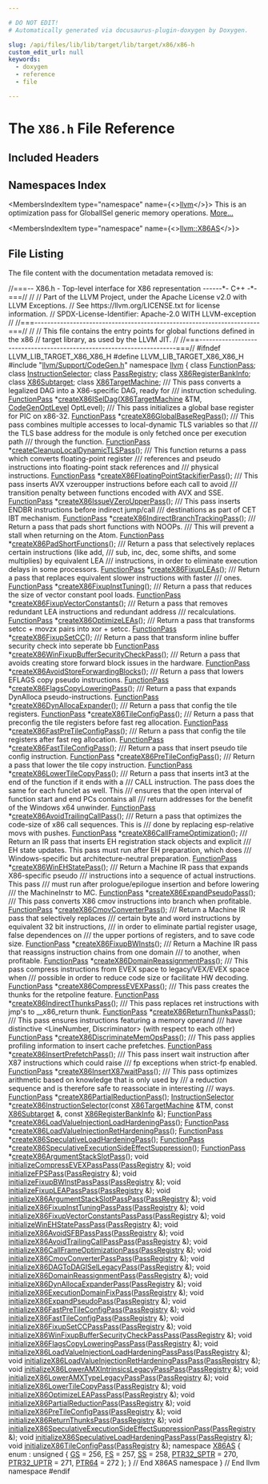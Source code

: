 ```yaml
---

# DO NOT EDIT!
# Automatically generated via docusaurus-plugin-doxygen by Doxygen.

slug: /api/files/lib/lib/target/lib/target/x86/x86-h
custom_edit_url: null
keywords:
  - doxygen
  - reference
  - file

---
```





# The `X86.h` File Reference

<DoxygenPage pluginConfig={pluginConfig}>



## Included Headers

<IncludesList>
<IncludesListItem
  filePath="llvm/Support/CodeGen.h"
  permalink="/docs/api/files/include/include/llvm/include/llvm/support/codegen-h"
  isLocal="true" />
</IncludesList>

## Namespaces Index

<MembersIndex>

<MembersIndexItem
  type="namespace"
  name={<><a href="/docs/api/namespaces/llvm">llvm</a></>}>
This is an optimization pass for GlobalISel generic memory operations. <a href="/docs/api/namespaces/llvm/#details">More...</a>
</MembersIndexItem>

<MembersIndexItem
  type="namespace"
  name={<><a href="/docs/api/namespaces/llvm/x86as">llvm::X86AS</a></>}>
</MembersIndexItem>

</MembersIndex>


## File Listing

The file content with the documentation metadata removed is:

<ProgramListing>

<Link id="l00001" /><CodeLine lineNumber="1"><span class="doxyHighlightComment">//===-- X86.h - Top-level interface for X86 representation ------&#42;- C++ -&#42;-===//</span></CodeLine>
<Link id="l00002" /><CodeLine lineNumber="2"><span class="doxyHighlightComment">//</span></CodeLine>
<Link id="l00003" /><CodeLine lineNumber="3"><span class="doxyHighlightComment">// Part of the LLVM Project, under the Apache License v2.0 with LLVM Exceptions.</span></CodeLine>
<Link id="l00004" /><CodeLine lineNumber="4"><span class="doxyHighlightComment">// See https://llvm.org/LICENSE.txt for license information.</span></CodeLine>
<Link id="l00005" /><CodeLine lineNumber="5"><span class="doxyHighlightComment">// SPDX-License-Identifier: Apache-2.0 WITH LLVM-exception</span></CodeLine>
<Link id="l00006" /><CodeLine lineNumber="6"><span class="doxyHighlightComment">//</span></CodeLine>
<Link id="l00007" /><CodeLine lineNumber="7"><span class="doxyHighlightComment">//===----------------------------------------------------------------------===//</span></CodeLine>
<Link id="l00008" /><CodeLine lineNumber="8"><span class="doxyHighlightComment">//</span></CodeLine>
<Link id="l00009" /><CodeLine lineNumber="9"><span class="doxyHighlightComment">// This file contains the entry points for global functions defined in the x86</span></CodeLine>
<Link id="l00010" /><CodeLine lineNumber="10"><span class="doxyHighlightComment">// target library, as used by the LLVM JIT.</span></CodeLine>
<Link id="l00011" /><CodeLine lineNumber="11"><span class="doxyHighlightComment">//</span></CodeLine>
<Link id="l00012" /><CodeLine lineNumber="12"><span class="doxyHighlightComment">//===----------------------------------------------------------------------===//</span></CodeLine>
<Link id="l00013" /><CodeLine lineNumber="13"></CodeLine>
<Link id="l00014" /><CodeLine lineNumber="14"><span class="doxyHighlightPreprocessor">#ifndef LLVM&#95;LIB&#95;TARGET&#95;X86&#95;X86&#95;H</span></CodeLine>
<Link id="l00015" /><CodeLine lineNumber="15"><span class="doxyHighlightPreprocessor">#define LLVM&#95;LIB&#95;TARGET&#95;X86&#95;X86&#95;H</span></CodeLine>
<Link id="l00016" /><CodeLine lineNumber="16"></CodeLine>
<Link id="l00017" /><CodeLine lineNumber="17"><span class="doxyHighlightPreprocessor">#include &quot;<a href="/docs/api/files/include/include/llvm/include/llvm/support/codegen-h">llvm/Support/CodeGen.h</a>&quot;</span></CodeLine>
<Link id="l00018" /><CodeLine lineNumber="18"></CodeLine>
<Link id="l00019" /><CodeLine lineNumber="19"><span class="doxyHighlightKeyword">namespace </span><span class="doxyHighlight"><a href="/docs/api/namespaces/llvm">llvm</a> &#123;</span></CodeLine>
<Link id="l00020" /><CodeLine lineNumber="20"></CodeLine>
<Link id="l00021" /><CodeLine lineNumber="21"><span class="doxyHighlightKeyword">class </span><span class="doxyHighlight"><a href="/docs/api/classes/llvm/functionpass">FunctionPass</a>;</span></CodeLine>
<Link id="l00022" /><CodeLine lineNumber="22"><span class="doxyHighlightKeyword">class </span><span class="doxyHighlight"><a href="/docs/api/classes/llvm/instructionselector">InstructionSelector</a>;</span></CodeLine>
<Link id="l00023" /><CodeLine lineNumber="23"><span class="doxyHighlightKeyword">class </span><span class="doxyHighlight"><a href="/docs/api/classes/llvm/passregistry">PassRegistry</a>;</span></CodeLine>
<Link id="l00024" /><CodeLine lineNumber="24"><span class="doxyHighlightKeyword">class </span><span class="doxyHighlight"><a href="/docs/api/classes/llvm/x86registerbankinfo">X86RegisterBankInfo</a>;</span></CodeLine>
<Link id="l00025" /><CodeLine lineNumber="25"><span class="doxyHighlightKeyword">class </span><span class="doxyHighlight"><a href="/docs/api/classes/llvm/x86subtarget">X86Subtarget</a>;</span></CodeLine>
<Link id="l00026" /><CodeLine lineNumber="26"><span class="doxyHighlightKeyword">class </span><span class="doxyHighlight"><a href="/docs/api/classes/llvm/x86targetmachine">X86TargetMachine</a>;</span></CodeLine>
<Link id="l00027" /><CodeLine lineNumber="27"></CodeLine>
<Link id="l00028" /><CodeLine lineNumber="28"><span class="doxyHighlightComment">/// This pass converts a legalized DAG into a X86-specific DAG, ready for</span></CodeLine>
<Link id="l00029" /><CodeLine lineNumber="29"><span class="doxyHighlightComment">/// instruction scheduling.</span></CodeLine>
<Link id="l00030" /><CodeLine lineNumber="30"><span class="doxyHighlight"><a href="/docs/api/classes/llvm/functionpass">FunctionPass</a> &#42;<a href="/docs/api/namespaces/llvm/#a84fdd2784484546a44b2d739234bbc5f">createX86ISelDag</a>(<a href="/docs/api/classes/llvm/x86targetmachine">X86TargetMachine</a> &amp;TM, <a href="/docs/api/namespaces/llvm/#a8ec1bf8d7b792ca9fac56f8514db18d2">CodeGenOptLevel</a> OptLevel);</span></CodeLine>
<Link id="l00031" /><CodeLine lineNumber="31"></CodeLine>
<Link id="l00032" /><CodeLine lineNumber="32"><span class="doxyHighlightComment">/// This pass initializes a global base register for PIC on x86-32.</span></CodeLine>
<Link id="l00033" /><CodeLine lineNumber="33"><span class="doxyHighlight"><a href="/docs/api/classes/llvm/functionpass">FunctionPass</a> &#42;<a href="/docs/api/namespaces/llvm/#a35a47431e5850ecfcf62abce80184d10">createX86GlobalBaseRegPass</a>();</span></CodeLine>
<Link id="l00034" /><CodeLine lineNumber="34"></CodeLine>
<Link id="l00035" /><CodeLine lineNumber="35"><span class="doxyHighlightComment">/// This pass combines multiple accesses to local-dynamic TLS variables so that</span></CodeLine>
<Link id="l00036" /><CodeLine lineNumber="36"><span class="doxyHighlightComment">/// the TLS base address for the module is only fetched once per execution path</span></CodeLine>
<Link id="l00037" /><CodeLine lineNumber="37"><span class="doxyHighlightComment">/// through the function.</span></CodeLine>
<Link id="l00038" /><CodeLine lineNumber="38"><span class="doxyHighlight"><a href="/docs/api/classes/llvm/functionpass">FunctionPass</a> &#42;<a href="/docs/api/namespaces/llvm/#a473ee30de68dbcd22e515a82f31cf656">createCleanupLocalDynamicTLSPass</a>();</span></CodeLine>
<Link id="l00039" /><CodeLine lineNumber="39"></CodeLine>
<Link id="l00040" /><CodeLine lineNumber="40"><span class="doxyHighlightComment">/// This function returns a pass which converts floating-point register</span></CodeLine>
<Link id="l00041" /><CodeLine lineNumber="41"><span class="doxyHighlightComment">/// references and pseudo instructions into floating-point stack references and</span></CodeLine>
<Link id="l00042" /><CodeLine lineNumber="42"><span class="doxyHighlightComment">/// physical instructions.</span></CodeLine>
<Link id="l00043" /><CodeLine lineNumber="43"><span class="doxyHighlight"><a href="/docs/api/classes/llvm/functionpass">FunctionPass</a> &#42;<a href="/docs/api/namespaces/llvm/#a01053b0e973137b89d97ae9a39ad5c55">createX86FloatingPointStackifierPass</a>();</span></CodeLine>
<Link id="l00044" /><CodeLine lineNumber="44"></CodeLine>
<Link id="l00045" /><CodeLine lineNumber="45"><span class="doxyHighlightComment">/// This pass inserts AVX vzeroupper instructions before each call to avoid</span></CodeLine>
<Link id="l00046" /><CodeLine lineNumber="46"><span class="doxyHighlightComment">/// transition penalty between functions encoded with AVX and SSE.</span></CodeLine>
<Link id="l00047" /><CodeLine lineNumber="47"><span class="doxyHighlight"><a href="/docs/api/classes/llvm/functionpass">FunctionPass</a> &#42;<a href="/docs/api/namespaces/llvm/#a1c191a02e30ab550dac7f4b1be4afa36">createX86IssueVZeroUpperPass</a>();</span></CodeLine>
<Link id="l00048" /><CodeLine lineNumber="48"></CodeLine>
<Link id="l00049" /><CodeLine lineNumber="49"><span class="doxyHighlightComment">/// This pass inserts ENDBR instructions before indirect jump/call</span></CodeLine>
<Link id="l00050" /><CodeLine lineNumber="50"><span class="doxyHighlightComment">/// destinations as part of CET IBT mechanism.</span></CodeLine>
<Link id="l00051" /><CodeLine lineNumber="51"><span class="doxyHighlight"><a href="/docs/api/classes/llvm/functionpass">FunctionPass</a> &#42;<a href="/docs/api/namespaces/llvm/#a66d6a1b0a1fa474139da02d820d618fe">createX86IndirectBranchTrackingPass</a>();</span></CodeLine>
<Link id="l00052" /><CodeLine lineNumber="52"></CodeLine>
<Link id="l00053" /><CodeLine lineNumber="53"><span class="doxyHighlightComment">/// Return a pass that pads short functions with NOOPs.</span></CodeLine>
<Link id="l00054" /><CodeLine lineNumber="54"><span class="doxyHighlightComment">/// This will prevent a stall when returning on the Atom.</span></CodeLine>
<Link id="l00055" /><CodeLine lineNumber="55"><span class="doxyHighlight"><a href="/docs/api/classes/llvm/functionpass">FunctionPass</a> &#42;<a href="/docs/api/namespaces/llvm/#a5b9ffeb492d751fa2ad75e712b83b64e">createX86PadShortFunctions</a>();</span></CodeLine>
<Link id="l00056" /><CodeLine lineNumber="56"></CodeLine>
<Link id="l00057" /><CodeLine lineNumber="57"><span class="doxyHighlightComment">/// Return a pass that selectively replaces certain instructions (like add,</span></CodeLine>
<Link id="l00058" /><CodeLine lineNumber="58"><span class="doxyHighlightComment">/// sub, inc, dec, some shifts, and some multiplies) by equivalent LEA</span></CodeLine>
<Link id="l00059" /><CodeLine lineNumber="59"><span class="doxyHighlightComment">/// instructions, in order to eliminate execution delays in some processors.</span></CodeLine>
<Link id="l00060" /><CodeLine lineNumber="60"><span class="doxyHighlight"><a href="/docs/api/classes/llvm/functionpass">FunctionPass</a> &#42;<a href="/docs/api/namespaces/llvm/#a9e7f3d9c4768af8cdf6dddb6ef7ddeda">createX86FixupLEAs</a>();</span></CodeLine>
<Link id="l00061" /><CodeLine lineNumber="61"></CodeLine>
<Link id="l00062" /><CodeLine lineNumber="62"><span class="doxyHighlightComment">/// Return a pass that replaces equivalent slower instructions with faster</span></CodeLine>
<Link id="l00063" /><CodeLine lineNumber="63"><span class="doxyHighlightComment">/// ones.</span></CodeLine>
<Link id="l00064" /><CodeLine lineNumber="64"><span class="doxyHighlight"><a href="/docs/api/classes/llvm/functionpass">FunctionPass</a> &#42;<a href="/docs/api/namespaces/llvm/#a803f118b423c70ddf21b8d792188caec">createX86FixupInstTuning</a>();</span></CodeLine>
<Link id="l00065" /><CodeLine lineNumber="65"></CodeLine>
<Link id="l00066" /><CodeLine lineNumber="66"><span class="doxyHighlightComment">/// Return a pass that reduces the size of vector constant pool loads.</span></CodeLine>
<Link id="l00067" /><CodeLine lineNumber="67"><span class="doxyHighlight"><a href="/docs/api/classes/llvm/functionpass">FunctionPass</a> &#42;<a href="/docs/api/namespaces/llvm/#ae6f10fdfdbba0f27bc6abedab4254ca6">createX86FixupVectorConstants</a>();</span></CodeLine>
<Link id="l00068" /><CodeLine lineNumber="68"></CodeLine>
<Link id="l00069" /><CodeLine lineNumber="69"><span class="doxyHighlightComment">/// Return a pass that removes redundant LEA instructions and redundant address</span></CodeLine>
<Link id="l00070" /><CodeLine lineNumber="70"><span class="doxyHighlightComment">/// recalculations.</span></CodeLine>
<Link id="l00071" /><CodeLine lineNumber="71"><span class="doxyHighlight"><a href="/docs/api/classes/llvm/functionpass">FunctionPass</a> &#42;<a href="/docs/api/namespaces/llvm/#ac6092a0417647a36e59c3c58c7b94367">createX86OptimizeLEAs</a>();</span></CodeLine>
<Link id="l00072" /><CodeLine lineNumber="72"></CodeLine>
<Link id="l00073" /><CodeLine lineNumber="73"><span class="doxyHighlightComment">/// Return a pass that transforms setcc + movzx pairs into xor + setcc.</span></CodeLine>
<Link id="l00074" /><CodeLine lineNumber="74"><span class="doxyHighlight"><a href="/docs/api/classes/llvm/functionpass">FunctionPass</a> &#42;<a href="/docs/api/namespaces/llvm/#a66b247ef7806abcc6e0b9ab6a2f2f2b6">createX86FixupSetCC</a>();</span></CodeLine>
<Link id="l00075" /><CodeLine lineNumber="75"></CodeLine>
<Link id="l00076" /><CodeLine lineNumber="76"><span class="doxyHighlightComment">/// Return a pass that transform inline buffer security check into seperate bb</span></CodeLine>
<Link id="l00077" /><CodeLine lineNumber="77" lineLink="/docs/api/namespaces/llvm/#adc40d274956b3912088a148d6e0e809d"><span class="doxyHighlight"><a href="/docs/api/classes/llvm/functionpass">FunctionPass</a> &#42;<a href="/docs/api/namespaces/llvm/#adc40d274956b3912088a148d6e0e809d">createX86WinFixupBufferSecurityCheckPass</a>();</span></CodeLine>
<Link id="l00078" /><CodeLine lineNumber="78"></CodeLine>
<Link id="l00079" /><CodeLine lineNumber="79"><span class="doxyHighlightComment">/// Return a pass that avoids creating store forward block issues in the hardware.</span></CodeLine>
<Link id="l00080" /><CodeLine lineNumber="80"><span class="doxyHighlight"><a href="/docs/api/classes/llvm/functionpass">FunctionPass</a> &#42;<a href="/docs/api/namespaces/llvm/#af00fc33962f66e4006d5c0c179408cd8">createX86AvoidStoreForwardingBlocks</a>();</span></CodeLine>
<Link id="l00081" /><CodeLine lineNumber="81"></CodeLine>
<Link id="l00082" /><CodeLine lineNumber="82"><span class="doxyHighlightComment">/// Return a pass that lowers EFLAGS copy pseudo instructions.</span></CodeLine>
<Link id="l00083" /><CodeLine lineNumber="83"><span class="doxyHighlight"><a href="/docs/api/classes/llvm/functionpass">FunctionPass</a> &#42;<a href="/docs/api/namespaces/llvm/#a489a6a86cb21ef5841fc79541adadc89">createX86FlagsCopyLoweringPass</a>();</span></CodeLine>
<Link id="l00084" /><CodeLine lineNumber="84"></CodeLine>
<Link id="l00085" /><CodeLine lineNumber="85"><span class="doxyHighlightComment">/// Return a pass that expands DynAlloca pseudo-instructions.</span></CodeLine>
<Link id="l00086" /><CodeLine lineNumber="86" lineLink="/docs/api/namespaces/llvm/#abdfd60cb27d9acb066df1fd71f42105b"><span class="doxyHighlight"><a href="/docs/api/classes/llvm/functionpass">FunctionPass</a> &#42;<a href="/docs/api/namespaces/llvm/#abdfd60cb27d9acb066df1fd71f42105b">createX86DynAllocaExpander</a>();</span></CodeLine>
<Link id="l00087" /><CodeLine lineNumber="87"></CodeLine>
<Link id="l00088" /><CodeLine lineNumber="88"><span class="doxyHighlightComment">/// Return a pass that config the tile registers.</span></CodeLine>
<Link id="l00089" /><CodeLine lineNumber="89"><span class="doxyHighlight"><a href="/docs/api/classes/llvm/functionpass">FunctionPass</a> &#42;<a href="/docs/api/namespaces/llvm/#a5a6b901a0350b91449ac133807999289">createX86TileConfigPass</a>();</span></CodeLine>
<Link id="l00090" /><CodeLine lineNumber="90"></CodeLine>
<Link id="l00091" /><CodeLine lineNumber="91"><span class="doxyHighlightComment">/// Return a pass that preconfig the tile registers before fast reg allocation.</span></CodeLine>
<Link id="l00092" /><CodeLine lineNumber="92"><span class="doxyHighlight"><a href="/docs/api/classes/llvm/functionpass">FunctionPass</a> &#42;<a href="/docs/api/namespaces/llvm/#a5f99bca3b24146d28947ca4cc988161a">createX86FastPreTileConfigPass</a>();</span></CodeLine>
<Link id="l00093" /><CodeLine lineNumber="93"></CodeLine>
<Link id="l00094" /><CodeLine lineNumber="94"><span class="doxyHighlightComment">/// Return a pass that config the tile registers after fast reg allocation.</span></CodeLine>
<Link id="l00095" /><CodeLine lineNumber="95"><span class="doxyHighlight"><a href="/docs/api/classes/llvm/functionpass">FunctionPass</a> &#42;<a href="/docs/api/namespaces/llvm/#a99bd7b5447d842f7b5c0ab48c000eb62">createX86FastTileConfigPass</a>();</span></CodeLine>
<Link id="l00096" /><CodeLine lineNumber="96"></CodeLine>
<Link id="l00097" /><CodeLine lineNumber="97"><span class="doxyHighlightComment">/// Return a pass that insert pseudo tile config instruction.</span></CodeLine>
<Link id="l00098" /><CodeLine lineNumber="98"><span class="doxyHighlight"><a href="/docs/api/classes/llvm/functionpass">FunctionPass</a> &#42;<a href="/docs/api/namespaces/llvm/#aea807b244e780c9de5547997a5522088">createX86PreTileConfigPass</a>();</span></CodeLine>
<Link id="l00099" /><CodeLine lineNumber="99"></CodeLine>
<Link id="l00100" /><CodeLine lineNumber="100"><span class="doxyHighlightComment">/// Return a pass that lower the tile copy instruction.</span></CodeLine>
<Link id="l00101" /><CodeLine lineNumber="101"><span class="doxyHighlight"><a href="/docs/api/classes/llvm/functionpass">FunctionPass</a> &#42;<a href="/docs/api/namespaces/llvm/#a626043415dcbf36addd46cbe04319ef7">createX86LowerTileCopyPass</a>();</span></CodeLine>
<Link id="l00102" /><CodeLine lineNumber="102"></CodeLine>
<Link id="l00103" /><CodeLine lineNumber="103"><span class="doxyHighlightComment">/// Return a pass that inserts int3 at the end of the function if it ends with a</span></CodeLine>
<Link id="l00104" /><CodeLine lineNumber="104"><span class="doxyHighlightComment">/// CALL instruction. The pass does the same for each funclet as well. This</span></CodeLine>
<Link id="l00105" /><CodeLine lineNumber="105"><span class="doxyHighlightComment">/// ensures that the open interval of function start and end PCs contains all</span></CodeLine>
<Link id="l00106" /><CodeLine lineNumber="106"><span class="doxyHighlightComment">/// return addresses for the benefit of the Windows x64 unwinder.</span></CodeLine>
<Link id="l00107" /><CodeLine lineNumber="107"><span class="doxyHighlight"><a href="/docs/api/classes/llvm/functionpass">FunctionPass</a> &#42;<a href="/docs/api/namespaces/llvm/#abc8bc3eb27d86f7c1a4ecf14235e5a56">createX86AvoidTrailingCallPass</a>();</span></CodeLine>
<Link id="l00108" /><CodeLine lineNumber="108"></CodeLine>
<Link id="l00109" /><CodeLine lineNumber="109"><span class="doxyHighlightComment">/// Return a pass that optimizes the code-size of x86 call sequences. This is</span></CodeLine>
<Link id="l00110" /><CodeLine lineNumber="110"><span class="doxyHighlightComment">/// done by replacing esp-relative movs with pushes.</span></CodeLine>
<Link id="l00111" /><CodeLine lineNumber="111"><span class="doxyHighlight"><a href="/docs/api/classes/llvm/functionpass">FunctionPass</a> &#42;<a href="/docs/api/namespaces/llvm/#aab041955f65fc5bc376466c4fc85abde">createX86CallFrameOptimization</a>();</span></CodeLine>
<Link id="l00112" /><CodeLine lineNumber="112"></CodeLine>
<Link id="l00113" /><CodeLine lineNumber="113"><span class="doxyHighlightComment">/// Return an IR pass that inserts EH registration stack objects and explicit</span></CodeLine>
<Link id="l00114" /><CodeLine lineNumber="114"><span class="doxyHighlightComment">/// EH state updates. This pass must run after EH preparation, which does</span></CodeLine>
<Link id="l00115" /><CodeLine lineNumber="115"><span class="doxyHighlightComment">/// Windows-specific but architecture-neutral preparation.</span></CodeLine>
<Link id="l00116" /><CodeLine lineNumber="116"><span class="doxyHighlight"><a href="/docs/api/classes/llvm/functionpass">FunctionPass</a> &#42;<a href="/docs/api/namespaces/llvm/#a0641056a8623d0cbbc16d705395bc75a">createX86WinEHStatePass</a>();</span></CodeLine>
<Link id="l00117" /><CodeLine lineNumber="117"></CodeLine>
<Link id="l00118" /><CodeLine lineNumber="118"><span class="doxyHighlightComment">/// Return a Machine IR pass that expands X86-specific pseudo</span></CodeLine>
<Link id="l00119" /><CodeLine lineNumber="119"><span class="doxyHighlightComment">/// instructions into a sequence of actual instructions. This pass</span></CodeLine>
<Link id="l00120" /><CodeLine lineNumber="120"><span class="doxyHighlightComment">/// must run after prologue/epilogue insertion and before lowering</span></CodeLine>
<Link id="l00121" /><CodeLine lineNumber="121"><span class="doxyHighlightComment">/// the MachineInstr to MC.</span></CodeLine>
<Link id="l00122" /><CodeLine lineNumber="122"><span class="doxyHighlight"><a href="/docs/api/classes/llvm/functionpass">FunctionPass</a> &#42;<a href="/docs/api/namespaces/llvm/#a797824a83cee5c3514b8e88ae0ec8c11">createX86ExpandPseudoPass</a>();</span></CodeLine>
<Link id="l00123" /><CodeLine lineNumber="123"></CodeLine>
<Link id="l00124" /><CodeLine lineNumber="124"><span class="doxyHighlightComment">/// This pass converts X86 cmov instructions into branch when profitable.</span></CodeLine>
<Link id="l00125" /><CodeLine lineNumber="125"><span class="doxyHighlight"><a href="/docs/api/classes/llvm/functionpass">FunctionPass</a> &#42;<a href="/docs/api/namespaces/llvm/#a5a018a4b20713641e238f70225c15a51">createX86CmovConverterPass</a>();</span></CodeLine>
<Link id="l00126" /><CodeLine lineNumber="126"></CodeLine>
<Link id="l00127" /><CodeLine lineNumber="127"><span class="doxyHighlightComment">/// Return a Machine IR pass that selectively replaces</span></CodeLine>
<Link id="l00128" /><CodeLine lineNumber="128"><span class="doxyHighlightComment">/// certain byte and word instructions by equivalent 32 bit instructions,</span></CodeLine>
<Link id="l00129" /><CodeLine lineNumber="129"><span class="doxyHighlightComment">/// in order to eliminate partial register usage, false dependences on</span></CodeLine>
<Link id="l00130" /><CodeLine lineNumber="130"><span class="doxyHighlightComment">/// the upper portions of registers, and to save code size.</span></CodeLine>
<Link id="l00131" /><CodeLine lineNumber="131"><span class="doxyHighlight"><a href="/docs/api/classes/llvm/functionpass">FunctionPass</a> &#42;<a href="/docs/api/namespaces/llvm/#a35a6bc20dd68076af458d8277d7147f2">createX86FixupBWInsts</a>();</span></CodeLine>
<Link id="l00132" /><CodeLine lineNumber="132"></CodeLine>
<Link id="l00133" /><CodeLine lineNumber="133"><span class="doxyHighlightComment">/// Return a Machine IR pass that reassigns instruction chains from one domain</span></CodeLine>
<Link id="l00134" /><CodeLine lineNumber="134"><span class="doxyHighlightComment">/// to another, when profitable.</span></CodeLine>
<Link id="l00135" /><CodeLine lineNumber="135" lineLink="/docs/api/namespaces/llvm/#a3b1951327a75cef2ae084ce8f8d59dbe"><span class="doxyHighlight"><a href="/docs/api/classes/llvm/functionpass">FunctionPass</a> &#42;<a href="/docs/api/namespaces/llvm/#a3b1951327a75cef2ae084ce8f8d59dbe">createX86DomainReassignmentPass</a>();</span></CodeLine>
<Link id="l00136" /><CodeLine lineNumber="136"></CodeLine>
<Link id="l00137" /><CodeLine lineNumber="137"><span class="doxyHighlightComment">/// This pass compress instructions from EVEX space to legacy/VEX/EVEX space when</span></CodeLine>
<Link id="l00138" /><CodeLine lineNumber="138"><span class="doxyHighlightComment">/// possible in order to reduce code size or facilitate HW decoding.</span></CodeLine>
<Link id="l00139" /><CodeLine lineNumber="139"><span class="doxyHighlight"><a href="/docs/api/classes/llvm/functionpass">FunctionPass</a> &#42;<a href="/docs/api/namespaces/llvm/#a4f1934f3819c352d9066427fdf5e6a40">createX86CompressEVEXPass</a>();</span></CodeLine>
<Link id="l00140" /><CodeLine lineNumber="140"></CodeLine>
<Link id="l00141" /><CodeLine lineNumber="141"><span class="doxyHighlightComment">/// This pass creates the thunks for the retpoline feature.</span></CodeLine>
<Link id="l00142" /><CodeLine lineNumber="142"><span class="doxyHighlight"><a href="/docs/api/classes/llvm/functionpass">FunctionPass</a> &#42;<a href="/docs/api/namespaces/llvm/#add7bb08aab671455134f62c9329ec073">createX86IndirectThunksPass</a>();</span></CodeLine>
<Link id="l00143" /><CodeLine lineNumber="143"></CodeLine>
<Link id="l00144" /><CodeLine lineNumber="144"><span class="doxyHighlightComment">/// This pass replaces ret instructions with jmp&#39;s to &#95;&#95;x86&#95;return thunk.</span></CodeLine>
<Link id="l00145" /><CodeLine lineNumber="145"><span class="doxyHighlight"><a href="/docs/api/classes/llvm/functionpass">FunctionPass</a> &#42;<a href="/docs/api/namespaces/llvm/#aee08a075888dec5d3dee12b6fc33696d">createX86ReturnThunksPass</a>();</span></CodeLine>
<Link id="l00146" /><CodeLine lineNumber="146"></CodeLine>
<Link id="l00147" /><CodeLine lineNumber="147"><span class="doxyHighlightComment">/// This pass ensures instructions featuring a memory operand</span></CodeLine>
<Link id="l00148" /><CodeLine lineNumber="148"><span class="doxyHighlightComment">/// have distinctive &lt;LineNumber, Discriminator&gt; (with respect to each other)</span></CodeLine>
<Link id="l00149" /><CodeLine lineNumber="149"><span class="doxyHighlight"><a href="/docs/api/classes/llvm/functionpass">FunctionPass</a> &#42;<a href="/docs/api/namespaces/llvm/#af5981309b619a66f6281991a064e98df">createX86DiscriminateMemOpsPass</a>();</span></CodeLine>
<Link id="l00150" /><CodeLine lineNumber="150"></CodeLine>
<Link id="l00151" /><CodeLine lineNumber="151"><span class="doxyHighlightComment">/// This pass applies profiling information to insert cache prefetches.</span></CodeLine>
<Link id="l00152" /><CodeLine lineNumber="152"><span class="doxyHighlight"><a href="/docs/api/classes/llvm/functionpass">FunctionPass</a> &#42;<a href="/docs/api/namespaces/llvm/#a23e0568f4e49c661d4d025388c5cf075">createX86InsertPrefetchPass</a>();</span></CodeLine>
<Link id="l00153" /><CodeLine lineNumber="153"></CodeLine>
<Link id="l00154" /><CodeLine lineNumber="154"><span class="doxyHighlightComment">/// This pass insert wait instruction after X87 instructions which could raise</span></CodeLine>
<Link id="l00155" /><CodeLine lineNumber="155"><span class="doxyHighlightComment">/// fp exceptions when strict-fp enabled.</span></CodeLine>
<Link id="l00156" /><CodeLine lineNumber="156"><span class="doxyHighlight"><a href="/docs/api/classes/llvm/functionpass">FunctionPass</a> &#42;<a href="/docs/api/namespaces/llvm/#a6729482051bfb225fd6918bd7ff32f3c">createX86InsertX87waitPass</a>();</span></CodeLine>
<Link id="l00157" /><CodeLine lineNumber="157"></CodeLine>
<Link id="l00158" /><CodeLine lineNumber="158"><span class="doxyHighlightComment">/// This pass optimizes arithmetic based on knowledge that is only used by</span></CodeLine>
<Link id="l00159" /><CodeLine lineNumber="159"><span class="doxyHighlightComment">/// a reduction sequence and is therefore safe to reassociate in interesting</span></CodeLine>
<Link id="l00160" /><CodeLine lineNumber="160"><span class="doxyHighlightComment">/// ways.</span></CodeLine>
<Link id="l00161" /><CodeLine lineNumber="161"><span class="doxyHighlight"><a href="/docs/api/classes/llvm/functionpass">FunctionPass</a> &#42;<a href="/docs/api/namespaces/llvm/#a9bf4bf59218581e35ff9ed052d6cdaad">createX86PartialReductionPass</a>();</span></CodeLine>
<Link id="l00162" /><CodeLine lineNumber="162"></CodeLine>
<Link id="l00163" /><CodeLine lineNumber="163"><span class="doxyHighlight"><a href="/docs/api/classes/llvm/instructionselector">InstructionSelector</a> &#42;<a href="/docs/api/namespaces/llvm/#afe6639cacc951bfb999dc4e7e3c27a68">createX86InstructionSelector</a>(</span><span class="doxyHighlightKeyword">const</span><span class="doxyHighlight"> <a href="/docs/api/classes/llvm/x86targetmachine">X86TargetMachine</a> &amp;TM,</span></CodeLine>
<Link id="l00164" /><CodeLine lineNumber="164"><span class="doxyHighlight">                                                  </span><span class="doxyHighlightKeyword">const</span><span class="doxyHighlight"> <a href="/docs/api/classes/llvm/x86subtarget">X86Subtarget</a> &amp;,</span></CodeLine>
<Link id="l00165" /><CodeLine lineNumber="165"><span class="doxyHighlight">                                                  </span><span class="doxyHighlightKeyword">const</span><span class="doxyHighlight"> <a href="/docs/api/classes/llvm/x86registerbankinfo">X86RegisterBankInfo</a> &amp;);</span></CodeLine>
<Link id="l00166" /><CodeLine lineNumber="166"></CodeLine>
<Link id="l00167" /><CodeLine lineNumber="167"><span class="doxyHighlight"><a href="/docs/api/classes/llvm/functionpass">FunctionPass</a> &#42;<a href="/docs/api/namespaces/llvm/#a1b1664886d672057bf64af88ed165c14">createX86LoadValueInjectionLoadHardeningPass</a>();</span></CodeLine>
<Link id="l00168" /><CodeLine lineNumber="168" lineLink="/docs/api/namespaces/llvm/#a3fb23437da92cbb296d08b79fd6a470d"><span class="doxyHighlight"><a href="/docs/api/classes/llvm/functionpass">FunctionPass</a> &#42;<a href="/docs/api/namespaces/llvm/#a3fb23437da92cbb296d08b79fd6a470d">createX86LoadValueInjectionRetHardeningPass</a>();</span></CodeLine>
<Link id="l00169" /><CodeLine lineNumber="169"><span class="doxyHighlight"><a href="/docs/api/classes/llvm/functionpass">FunctionPass</a> &#42;<a href="/docs/api/namespaces/llvm/#a65f5a5f0179a8e1cbb425fe8bf33069d">createX86SpeculativeLoadHardeningPass</a>();</span></CodeLine>
<Link id="l00170" /><CodeLine lineNumber="170"><span class="doxyHighlight"><a href="/docs/api/classes/llvm/functionpass">FunctionPass</a> &#42;<a href="/docs/api/namespaces/llvm/#a45a1a5aa25daa5c2d49d6a71ec88125d">createX86SpeculativeExecutionSideEffectSuppression</a>();</span></CodeLine>
<Link id="l00171" /><CodeLine lineNumber="171" lineLink="/docs/api/namespaces/llvm/#a54e328d153daae610ba4d9f57243299a"><span class="doxyHighlight"><a href="/docs/api/classes/llvm/functionpass">FunctionPass</a> &#42;<a href="/docs/api/namespaces/llvm/#a54e328d153daae610ba4d9f57243299a">createX86ArgumentStackSlotPass</a>();</span></CodeLine>
<Link id="l00172" /><CodeLine lineNumber="172"></CodeLine>
<Link id="l00173" /><CodeLine lineNumber="173" lineLink="/docs/api/namespaces/llvm/#ac1a8b8889ad7bb47beec60464bf057af"><span class="doxyHighlightKeywordType">void</span><span class="doxyHighlight"> <a href="/docs/api/namespaces/llvm/#ac1a8b8889ad7bb47beec60464bf057af">initializeCompressEVEXPassPass</a>(<a href="/docs/api/classes/llvm/passregistry">PassRegistry</a> &amp;);</span></CodeLine>
<Link id="l00174" /><CodeLine lineNumber="174" lineLink="/docs/api/namespaces/llvm/#ab40eb6d7ba25b6367afbfab54596149e"><span class="doxyHighlightKeywordType">void</span><span class="doxyHighlight"> <a href="/docs/api/namespaces/llvm/#ab40eb6d7ba25b6367afbfab54596149e">initializeFPSPass</a>(<a href="/docs/api/classes/llvm/passregistry">PassRegistry</a> &amp;);</span></CodeLine>
<Link id="l00175" /><CodeLine lineNumber="175" lineLink="/docs/api/namespaces/llvm/#a19e6b0f0c8797d88fecc9e181529cbd6"><span class="doxyHighlightKeywordType">void</span><span class="doxyHighlight"> <a href="/docs/api/namespaces/llvm/#a19e6b0f0c8797d88fecc9e181529cbd6">initializeFixupBWInstPassPass</a>(<a href="/docs/api/classes/llvm/passregistry">PassRegistry</a> &amp;);</span></CodeLine>
<Link id="l00176" /><CodeLine lineNumber="176" lineLink="/docs/api/namespaces/llvm/#af7ee35cd94d97c0bf970b86f12346d88"><span class="doxyHighlightKeywordType">void</span><span class="doxyHighlight"> <a href="/docs/api/namespaces/llvm/#af7ee35cd94d97c0bf970b86f12346d88">initializeFixupLEAPassPass</a>(<a href="/docs/api/classes/llvm/passregistry">PassRegistry</a> &amp;);</span></CodeLine>
<Link id="l00177" /><CodeLine lineNumber="177" lineLink="/docs/api/namespaces/llvm/#a1fa7fbcb9f0db06e6d48951cced3e70b"><span class="doxyHighlightKeywordType">void</span><span class="doxyHighlight"> <a href="/docs/api/namespaces/llvm/#a1fa7fbcb9f0db06e6d48951cced3e70b">initializeX86ArgumentStackSlotPassPass</a>(<a href="/docs/api/classes/llvm/passregistry">PassRegistry</a> &amp;);</span></CodeLine>
<Link id="l00178" /><CodeLine lineNumber="178" lineLink="/docs/api/namespaces/llvm/#aa524d072cf090427806aef608bd1651c"><span class="doxyHighlightKeywordType">void</span><span class="doxyHighlight"> <a href="/docs/api/namespaces/llvm/#aa524d072cf090427806aef608bd1651c">initializeX86FixupInstTuningPassPass</a>(<a href="/docs/api/classes/llvm/passregistry">PassRegistry</a> &amp;);</span></CodeLine>
<Link id="l00179" /><CodeLine lineNumber="179" lineLink="/docs/api/namespaces/llvm/#ac8cea02c48402dbc35554ec3753993da"><span class="doxyHighlightKeywordType">void</span><span class="doxyHighlight"> <a href="/docs/api/namespaces/llvm/#ac8cea02c48402dbc35554ec3753993da">initializeX86FixupVectorConstantsPassPass</a>(<a href="/docs/api/classes/llvm/passregistry">PassRegistry</a> &amp;);</span></CodeLine>
<Link id="l00180" /><CodeLine lineNumber="180" lineLink="/docs/api/namespaces/llvm/#a22f9325ac1c44ba4131a631d8bd26b7e"><span class="doxyHighlightKeywordType">void</span><span class="doxyHighlight"> <a href="/docs/api/namespaces/llvm/#a22f9325ac1c44ba4131a631d8bd26b7e">initializeWinEHStatePassPass</a>(<a href="/docs/api/classes/llvm/passregistry">PassRegistry</a> &amp;);</span></CodeLine>
<Link id="l00181" /><CodeLine lineNumber="181" lineLink="/docs/api/namespaces/llvm/#a6223c7ba28957359ab980c3597656f46"><span class="doxyHighlightKeywordType">void</span><span class="doxyHighlight"> <a href="/docs/api/namespaces/llvm/#a6223c7ba28957359ab980c3597656f46">initializeX86AvoidSFBPassPass</a>(<a href="/docs/api/classes/llvm/passregistry">PassRegistry</a> &amp;);</span></CodeLine>
<Link id="l00182" /><CodeLine lineNumber="182" lineLink="/docs/api/namespaces/llvm/#a53046147a938955e49859521d7d6ce28"><span class="doxyHighlightKeywordType">void</span><span class="doxyHighlight"> <a href="/docs/api/namespaces/llvm/#a53046147a938955e49859521d7d6ce28">initializeX86AvoidTrailingCallPassPass</a>(<a href="/docs/api/classes/llvm/passregistry">PassRegistry</a> &amp;);</span></CodeLine>
<Link id="l00183" /><CodeLine lineNumber="183" lineLink="/docs/api/namespaces/llvm/#a16645d1189e9bfe8b825d1fc4e71a81d"><span class="doxyHighlightKeywordType">void</span><span class="doxyHighlight"> <a href="/docs/api/namespaces/llvm/#a16645d1189e9bfe8b825d1fc4e71a81d">initializeX86CallFrameOptimizationPass</a>(<a href="/docs/api/classes/llvm/passregistry">PassRegistry</a> &amp;);</span></CodeLine>
<Link id="l00184" /><CodeLine lineNumber="184" lineLink="/docs/api/namespaces/llvm/#aa8902d36f7f70938af0868f48ed83b13"><span class="doxyHighlightKeywordType">void</span><span class="doxyHighlight"> <a href="/docs/api/namespaces/llvm/#aa8902d36f7f70938af0868f48ed83b13">initializeX86CmovConverterPassPass</a>(<a href="/docs/api/classes/llvm/passregistry">PassRegistry</a> &amp;);</span></CodeLine>
<Link id="l00185" /><CodeLine lineNumber="185" lineLink="/docs/api/namespaces/llvm/#af56c97433942ffb6c8911c73ea45b563"><span class="doxyHighlightKeywordType">void</span><span class="doxyHighlight"> <a href="/docs/api/namespaces/llvm/#af56c97433942ffb6c8911c73ea45b563">initializeX86DAGToDAGISelLegacyPass</a>(<a href="/docs/api/classes/llvm/passregistry">PassRegistry</a> &amp;);</span></CodeLine>
<Link id="l00186" /><CodeLine lineNumber="186" lineLink="/docs/api/namespaces/llvm/#a5d4ac0013388cd2b35803dab18285ce9"><span class="doxyHighlightKeywordType">void</span><span class="doxyHighlight"> <a href="/docs/api/namespaces/llvm/#a5d4ac0013388cd2b35803dab18285ce9">initializeX86DomainReassignmentPass</a>(<a href="/docs/api/classes/llvm/passregistry">PassRegistry</a> &amp;);</span></CodeLine>
<Link id="l00187" /><CodeLine lineNumber="187" lineLink="/docs/api/namespaces/llvm/#ae201b1336785639b1eba85b62ad81681"><span class="doxyHighlightKeywordType">void</span><span class="doxyHighlight"> <a href="/docs/api/namespaces/llvm/#ae201b1336785639b1eba85b62ad81681">initializeX86DynAllocaExpanderPass</a>(<a href="/docs/api/classes/llvm/passregistry">PassRegistry</a> &amp;);</span></CodeLine>
<Link id="l00188" /><CodeLine lineNumber="188" lineLink="/docs/api/namespaces/llvm/#aea697f2d6d550d1a086816adaa6acbc7"><span class="doxyHighlightKeywordType">void</span><span class="doxyHighlight"> <a href="/docs/api/namespaces/llvm/#aea697f2d6d550d1a086816adaa6acbc7">initializeX86ExecutionDomainFixPass</a>(<a href="/docs/api/classes/llvm/passregistry">PassRegistry</a> &amp;);</span></CodeLine>
<Link id="l00189" /><CodeLine lineNumber="189" lineLink="/docs/api/namespaces/llvm/#a5296921af5827a355f827ee51bd6b971"><span class="doxyHighlightKeywordType">void</span><span class="doxyHighlight"> <a href="/docs/api/namespaces/llvm/#a5296921af5827a355f827ee51bd6b971">initializeX86ExpandPseudoPass</a>(<a href="/docs/api/classes/llvm/passregistry">PassRegistry</a> &amp;);</span></CodeLine>
<Link id="l00190" /><CodeLine lineNumber="190" lineLink="/docs/api/namespaces/llvm/#a6331314dd584219e397322ba81a7810f"><span class="doxyHighlightKeywordType">void</span><span class="doxyHighlight"> <a href="/docs/api/namespaces/llvm/#a6331314dd584219e397322ba81a7810f">initializeX86FastPreTileConfigPass</a>(<a href="/docs/api/classes/llvm/passregistry">PassRegistry</a> &amp;);</span></CodeLine>
<Link id="l00191" /><CodeLine lineNumber="191" lineLink="/docs/api/namespaces/llvm/#a4af783438b56bc12cc851536997acb6a"><span class="doxyHighlightKeywordType">void</span><span class="doxyHighlight"> <a href="/docs/api/namespaces/llvm/#a4af783438b56bc12cc851536997acb6a">initializeX86FastTileConfigPass</a>(<a href="/docs/api/classes/llvm/passregistry">PassRegistry</a> &amp;);</span></CodeLine>
<Link id="l00192" /><CodeLine lineNumber="192" lineLink="/docs/api/namespaces/llvm/#a70579421cc33f4f2632e4c5bfc418793"><span class="doxyHighlightKeywordType">void</span><span class="doxyHighlight"> <a href="/docs/api/namespaces/llvm/#a70579421cc33f4f2632e4c5bfc418793">initializeX86FixupSetCCPassPass</a>(<a href="/docs/api/classes/llvm/passregistry">PassRegistry</a> &amp;);</span></CodeLine>
<Link id="l00193" /><CodeLine lineNumber="193" lineLink="/docs/api/namespaces/llvm/#af74ffb002134ea15be940e5fcc34d766"><span class="doxyHighlightKeywordType">void</span><span class="doxyHighlight"> <a href="/docs/api/namespaces/llvm/#af74ffb002134ea15be940e5fcc34d766">initializeX86WinFixupBufferSecurityCheckPassPass</a>(<a href="/docs/api/classes/llvm/passregistry">PassRegistry</a> &amp;);</span></CodeLine>
<Link id="l00194" /><CodeLine lineNumber="194" lineLink="/docs/api/namespaces/llvm/#aaeee040f3895de6ea8674f0001d0ddf8"><span class="doxyHighlightKeywordType">void</span><span class="doxyHighlight"> <a href="/docs/api/namespaces/llvm/#aaeee040f3895de6ea8674f0001d0ddf8">initializeX86FlagsCopyLoweringPassPass</a>(<a href="/docs/api/classes/llvm/passregistry">PassRegistry</a> &amp;);</span></CodeLine>
<Link id="l00195" /><CodeLine lineNumber="195" lineLink="/docs/api/namespaces/llvm/#a5dfa0036cc153c09ca1158883e04ba0f"><span class="doxyHighlightKeywordType">void</span><span class="doxyHighlight"> <a href="/docs/api/namespaces/llvm/#a5dfa0036cc153c09ca1158883e04ba0f">initializeX86LoadValueInjectionLoadHardeningPassPass</a>(<a href="/docs/api/classes/llvm/passregistry">PassRegistry</a> &amp;);</span></CodeLine>
<Link id="l00196" /><CodeLine lineNumber="196" lineLink="/docs/api/namespaces/llvm/#a1aea6c384eee1e76601f5aa8bba65e61"><span class="doxyHighlightKeywordType">void</span><span class="doxyHighlight"> <a href="/docs/api/namespaces/llvm/#a1aea6c384eee1e76601f5aa8bba65e61">initializeX86LoadValueInjectionRetHardeningPassPass</a>(<a href="/docs/api/classes/llvm/passregistry">PassRegistry</a> &amp;);</span></CodeLine>
<Link id="l00197" /><CodeLine lineNumber="197" lineLink="/docs/api/namespaces/llvm/#a37441055686e14a525c7f7231c0dbad1"><span class="doxyHighlightKeywordType">void</span><span class="doxyHighlight"> <a href="/docs/api/namespaces/llvm/#a37441055686e14a525c7f7231c0dbad1">initializeX86LowerAMXIntrinsicsLegacyPassPass</a>(<a href="/docs/api/classes/llvm/passregistry">PassRegistry</a> &amp;);</span></CodeLine>
<Link id="l00198" /><CodeLine lineNumber="198" lineLink="/docs/api/namespaces/llvm/#aa57013f45eb61fd298b1826b78e46d2a"><span class="doxyHighlightKeywordType">void</span><span class="doxyHighlight"> <a href="/docs/api/namespaces/llvm/#aa57013f45eb61fd298b1826b78e46d2a">initializeX86LowerAMXTypeLegacyPassPass</a>(<a href="/docs/api/classes/llvm/passregistry">PassRegistry</a> &amp;);</span></CodeLine>
<Link id="l00199" /><CodeLine lineNumber="199" lineLink="/docs/api/namespaces/llvm/#a8516425ed0955df240158727aae5721b"><span class="doxyHighlightKeywordType">void</span><span class="doxyHighlight"> <a href="/docs/api/namespaces/llvm/#a8516425ed0955df240158727aae5721b">initializeX86LowerTileCopyPass</a>(<a href="/docs/api/classes/llvm/passregistry">PassRegistry</a> &amp;);</span></CodeLine>
<Link id="l00200" /><CodeLine lineNumber="200" lineLink="/docs/api/namespaces/llvm/#a8694498db8af2974d01072144ed7f80f"><span class="doxyHighlightKeywordType">void</span><span class="doxyHighlight"> <a href="/docs/api/namespaces/llvm/#a8694498db8af2974d01072144ed7f80f">initializeX86OptimizeLEAPassPass</a>(<a href="/docs/api/classes/llvm/passregistry">PassRegistry</a> &amp;);</span></CodeLine>
<Link id="l00201" /><CodeLine lineNumber="201" lineLink="/docs/api/namespaces/llvm/#a0fbd72bdb80f7f4160001795cf3fa6cc"><span class="doxyHighlightKeywordType">void</span><span class="doxyHighlight"> <a href="/docs/api/namespaces/llvm/#a0fbd72bdb80f7f4160001795cf3fa6cc">initializeX86PartialReductionPass</a>(<a href="/docs/api/classes/llvm/passregistry">PassRegistry</a> &amp;);</span></CodeLine>
<Link id="l00202" /><CodeLine lineNumber="202" lineLink="/docs/api/namespaces/llvm/#a577e3862fe6a704c70d6acbc667f1b0b"><span class="doxyHighlightKeywordType">void</span><span class="doxyHighlight"> <a href="/docs/api/namespaces/llvm/#a577e3862fe6a704c70d6acbc667f1b0b">initializeX86PreTileConfigPass</a>(<a href="/docs/api/classes/llvm/passregistry">PassRegistry</a> &amp;);</span></CodeLine>
<Link id="l00203" /><CodeLine lineNumber="203" lineLink="/docs/api/namespaces/llvm/#af361dc3ebc66c7987431471003e664a3"><span class="doxyHighlightKeywordType">void</span><span class="doxyHighlight"> <a href="/docs/api/namespaces/llvm/#af361dc3ebc66c7987431471003e664a3">initializeX86ReturnThunksPass</a>(<a href="/docs/api/classes/llvm/passregistry">PassRegistry</a> &amp;);</span></CodeLine>
<Link id="l00204" /><CodeLine lineNumber="204" lineLink="/docs/api/namespaces/llvm/#ac0655f9ed9f8d32a515e0d246b5fb1e3"><span class="doxyHighlightKeywordType">void</span><span class="doxyHighlight"> <a href="/docs/api/namespaces/llvm/#ac0655f9ed9f8d32a515e0d246b5fb1e3">initializeX86SpeculativeExecutionSideEffectSuppressionPass</a>(<a href="/docs/api/classes/llvm/passregistry">PassRegistry</a> &amp;);</span></CodeLine>
<Link id="l00205" /><CodeLine lineNumber="205" lineLink="/docs/api/namespaces/llvm/#a1fac08ab04b37178f4ef7477f92154f9"><span class="doxyHighlightKeywordType">void</span><span class="doxyHighlight"> <a href="/docs/api/namespaces/llvm/#a1fac08ab04b37178f4ef7477f92154f9">initializeX86SpeculativeLoadHardeningPassPass</a>(<a href="/docs/api/classes/llvm/passregistry">PassRegistry</a> &amp;);</span></CodeLine>
<Link id="l00206" /><CodeLine lineNumber="206" lineLink="/docs/api/namespaces/llvm/#a07277949597384fdd713acd0ff3fd98d"><span class="doxyHighlightKeywordType">void</span><span class="doxyHighlight"> <a href="/docs/api/namespaces/llvm/#a07277949597384fdd713acd0ff3fd98d">initializeX86TileConfigPass</a>(<a href="/docs/api/classes/llvm/passregistry">PassRegistry</a> &amp;);</span></CodeLine>
<Link id="l00207" /><CodeLine lineNumber="207"></CodeLine>
<Link id="l00208" /><CodeLine lineNumber="208" lineLink="/docs/api/namespaces/llvm/x86as"><span class="doxyHighlightKeyword">namespace </span><span class="doxyHighlight"><a href="/docs/api/namespaces/llvm/x86as">X86AS</a> &#123;</span></CodeLine>
<Link id="l00209" /><CodeLine lineNumber="209"><span class="doxyHighlight">enum : </span><span class="doxyHighlightKeywordType">unsigned</span><span class="doxyHighlight"> &#123;</span></CodeLine>
<Link id="l00210" /><CodeLine lineNumber="210" lineLink="/docs/api/namespaces/llvm/x86as/#a58acad10b11edf7fe9b4465d6e02e9bdae6c7f069a983c84ea52c71b384ad2730"><span class="doxyHighlight">  <a href="/docs/api/namespaces/llvm/x86as/#a58acad10b11edf7fe9b4465d6e02e9bdae6c7f069a983c84ea52c71b384ad2730">GS</a> = 256,</span></CodeLine>
<Link id="l00211" /><CodeLine lineNumber="211" lineLink="/docs/api/namespaces/llvm/x86as/#a58acad10b11edf7fe9b4465d6e02e9bda5b3a782ccae295a254e2794ad30ad07f"><span class="doxyHighlight">  <a href="/docs/api/namespaces/llvm/x86as/#a58acad10b11edf7fe9b4465d6e02e9bda5b3a782ccae295a254e2794ad30ad07f">FS</a> = 257,</span></CodeLine>
<Link id="l00212" /><CodeLine lineNumber="212" lineLink="/docs/api/namespaces/llvm/x86as/#a58acad10b11edf7fe9b4465d6e02e9bda1337cc82304bed6c1a811f1a7f308aca"><span class="doxyHighlight">  <a href="/docs/api/namespaces/llvm/x86as/#a58acad10b11edf7fe9b4465d6e02e9bda1337cc82304bed6c1a811f1a7f308aca">SS</a> = 258,</span></CodeLine>
<Link id="l00213" /><CodeLine lineNumber="213" lineLink="/docs/api/namespaces/llvm/x86as/#a58acad10b11edf7fe9b4465d6e02e9bdabe40d285f4d2c150e0a581e58e22a0b2"><span class="doxyHighlight">  <a href="/docs/api/namespaces/llvm/x86as/#a58acad10b11edf7fe9b4465d6e02e9bdabe40d285f4d2c150e0a581e58e22a0b2">PTR32&#95;SPTR</a> = 270,</span></CodeLine>
<Link id="l00214" /><CodeLine lineNumber="214" lineLink="/docs/api/namespaces/llvm/x86as/#a58acad10b11edf7fe9b4465d6e02e9bda3312804f15e09c5138ae0e8e6c72ae6f"><span class="doxyHighlight">  <a href="/docs/api/namespaces/llvm/x86as/#a58acad10b11edf7fe9b4465d6e02e9bda3312804f15e09c5138ae0e8e6c72ae6f">PTR32&#95;UPTR</a> = 271,</span></CodeLine>
<Link id="l00215" /><CodeLine lineNumber="215" lineLink="/docs/api/namespaces/llvm/x86as/#a58acad10b11edf7fe9b4465d6e02e9bda81b341aafacbebcd9c177b0b14a907f9"><span class="doxyHighlight">  <a href="/docs/api/namespaces/llvm/x86as/#a58acad10b11edf7fe9b4465d6e02e9bda81b341aafacbebcd9c177b0b14a907f9">PTR64</a> = 272</span></CodeLine>
<Link id="l00216" /><CodeLine lineNumber="216"><span class="doxyHighlight">&#125;;</span></CodeLine>
<Link id="l00217" /><CodeLine lineNumber="217"><span class="doxyHighlight">&#125; </span><span class="doxyHighlightComment">// End X86AS namespace</span></CodeLine>
<Link id="l00218" /><CodeLine lineNumber="218"></CodeLine>
<Link id="l00219" /><CodeLine lineNumber="219"><span class="doxyHighlight">&#125; </span><span class="doxyHighlightComment">// End llvm namespace</span></CodeLine>
<Link id="l00220" /><CodeLine lineNumber="220"></CodeLine>
<Link id="l00221" /><CodeLine lineNumber="221"><span class="doxyHighlightPreprocessor">#endif</span></CodeLine>

</ProgramListing>


</DoxygenPage>
